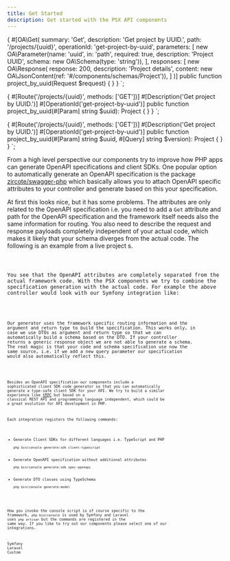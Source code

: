 ```yaml
---
title: Get Started
description: Get started with the PSX API components
---
```



{
    #[OA\Get(
        summary: 'Get',
        description: 'Get project by UUID.',
        path: '/projects/{uuid}',
        operationId: 'get-project-by-uuid',
        parameters: [
            new OA\Parameter(name: 'uuid', in: 'path', required: true, description: 'Project UUID', schema: new OA\Schema(type: 'string')),
        ],
        responses: [
            new OA\Response(
                response: 200,
                description: 'Project details',
                content: new OA\JsonContent(ref: '#/components/schemas/Project')),
        ]
    )]
    public function project_by_uuid(Request $request)
    {
    }
}
`;

{
    #[Route('/projects/{uuid}', methods: ['GET'])]
    #[Description('Get project by UUID.')]
    #[OperationId('get-project-by-uuid')]
    public function project_by_uuid(#[Param] string $uuid): Project
    {
    }
}
`;

{
    #[Route('/projects/{uuid}', methods: ['GET'])]
    #[Description('Get project by UUID.')]
    #[OperationId('get-project-by-uuid')]
    public function project_by_uuid(#[Param] string $uuid, #[Query] string $version): Project
    {
    }
}
`;

From a high level perspective our components try to improve how PHP apps
can generate OpenAPI specifications and client SDKs. One popular option
to automatically generate an OpenAPI specification is the package
[zircote/swagger-php](https://github.com/zircote/swagger-php) which basically allows
you to attach OpenAPI specific attributes to your controller and generate based on
this your specification.

At first this looks nice, but it has some problems. The attributes are only related
to the OpenAPI specification i.e. you need to add a `Get` attribute and path for the
OpenAPI specification and the framework itself needs also the same information for routing.
You also need to describe the request and response payloads completely independent
of your actual code, which makes it likely that your schema diverges from the
actual code. The following is an example from a live project s.

<Code code={old_controller} lang="php" title="Controller" />

You see that the OpenAPI attributes are completely separated from the actual framework
code. With the PSX components we try to combine the specification generation with the actual
code. For example the above controller would look with our Symfony integration
like:

<Code code={new_controller} lang="php" title="Controller" />

Our generator uses the framework specific routing information and the argument
and return type to build the specification. This works only, in case we use DTOs as argument
and return type so that we can automatically build a schema based on the DTO.
If your controller returns a generic response object we are not able to generate a schema.
The real magic is that your code and schema specification use now the same source, i.e. if
we add a new query parameter our specification would also automatically reflect this.

<Code code={new_controller_query} lang="php" title="Controller" mark="$version" />

Besides an OpenAPI specification our components include a sophisticated client SDK code
generator so that you can automatically generate a type-safe client SDK for your API.
We try to build a similar experience like [tRPC](https://trpc.io/) but based
on a classical REST API and programming language independent, which could be a
great evolution for API development in PHP.

Each integration registers the following commands:

* Generate Client SDKs for different languages i.e. TypeScript and PHP
  ```
  php bin/console generate:sdk client-typescript
  ```
* Generate OpenAPI specification without additional attributes
  ```
  php bin/console generate:sdk spec-openapi
  ```
* Generate DTO classes using TypeSchema
  ```
  php bin/console generate:model
  ```

How you invoke the console script is of course specific to the framework, `php bin/console`
is used by Symfony and Laravel uses `php artisan` but the commands are registered in the same
way. If you like to try out our components please select one of our integrations.

<LinkButton href="/integration/symfony" variant="secondary">Symfony</LinkButton>
<LinkButton href="/integration/laravel" variant="secondary">Laravel</LinkButton>
<LinkButton href="/integration/custom" variant="secondary">Custom</LinkButton>
